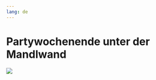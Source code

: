 ```yaml
---
lang: de
---
```


# Partywochenende unter der Mandlwand

![](img/WplusD.gif){fig-align="center"}

<!-- ::: {layout-ncol=2}
![](img/Denise_Hilti.jpg)

![](img/wolfi_rad_smile.jpg)
::: -->
